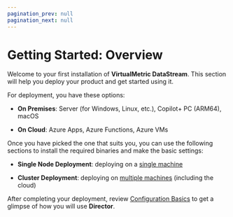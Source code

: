 ```yaml
---
pagination_prev: null
pagination_next: null
---
```


# Getting Started: Overview

Welcome to your first installation of **VirtualMetric DataStream**. This section will help you deploy your product and get started using it.

For deployment, you have these options:

* **On Premises**: Server (for Windows, Linux, etc.), Copilot+ PC (ARM64), macOS

* **On Cloud**: Azure Apps, Azure Functions, Azure VMs

Once you have picked the one that suits you, you can use the following sections to install the required binaries and make the basic settings:

* **Single Node Deployment**: deploying on a [single machine](../deployment/single-node.mdx)

* **Cluster Deployment**: deploying on [multiple machines](../deployment/cluster.mdx) (including the cloud)

After completing your deployment, review [Configuration Basics](./configuration-basics.mdx) to get a glimpse of how you will use **Director**.
